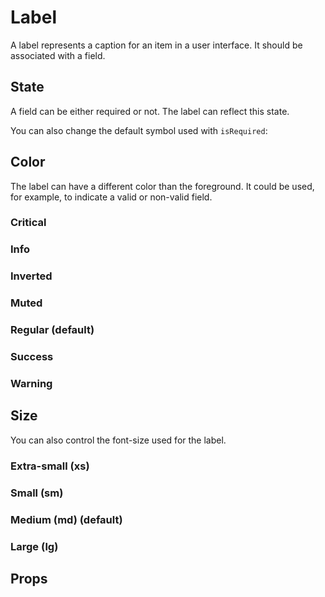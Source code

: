 
<Meta of={LabelStories} />

# Label

A label represents a caption for an item in a user interface. It should be associated with a field.

<Primary />

## State

A field can be either required or not. The label can reflect this state.

<Canvas of={LabelStories.IsRequired} />

You can also change the default symbol used with `isRequired`:

<Canvas of={LabelStories.CustomRequiredSymbol} />

## Color

The label can have a different color than the foreground. It could be used, for example, to indicate a valid or non-valid field.

### Critical

<Canvas of={LabelStories.ColorCritical} />

### Info

<Canvas of={LabelStories.ColorInfo} />

### Inverted

<Canvas of={LabelStories.ColorInverted} />

### Muted

<Canvas of={LabelStories.ColorMuted} />

### Regular (default)

<Canvas of={LabelStories.ColorRegular} />

### Success

<Canvas of={LabelStories.ColorSuccess} />

### Warning

<Canvas of={LabelStories.ColorWarning} />

## Size

You can also control the font-size used for the label.

### Extra-small (xs)

<Canvas of={LabelStories.SizeXS} />

### Small (sm)

<Canvas of={LabelStories.SizeSM} />

### Medium (md) (default)

<Canvas of={LabelStories.SizeMD} />

### Large (lg)

<Canvas of={LabelStories.SizeLG} />

## Props

<ArgTypes of={LabelStories} />
